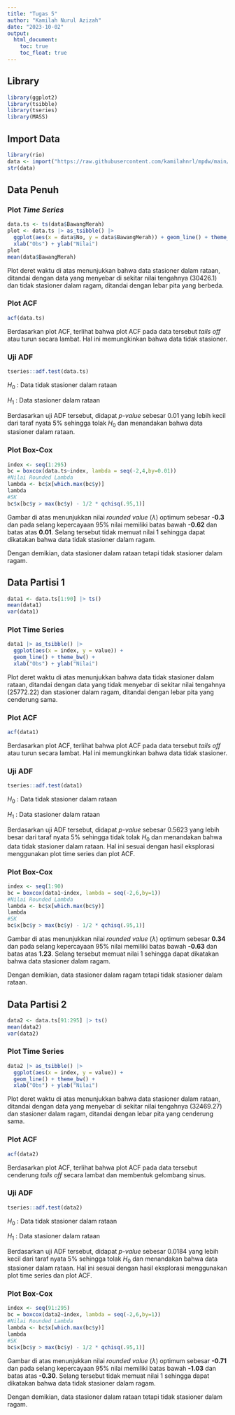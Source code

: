 ```yaml
---
title: "Tugas 5"
author: "Kamilah Nurul Azizah"
date: "2023-10-02"
output: 
  html_document:
    toc: true
    toc_float: true
---
```


## Library
```r
library(ggplot2)
library(tsibble)
library(tseries)
library(MASS)
```

## Import Data
```r
library(rio)
data <- import("https://raw.githubusercontent.com/kamilahnrl/mpdw/main/Data/data.xlsx")
str(data)
```

## Data Penuh
### Plot *Time Series*
```r
data.ts <- ts(data$BawangMerah)
plot <- data.ts |> as_tsibble() |> 
  ggplot(aes(x = data$No, y = data$BawangMerah)) + geom_line() + theme_bw() +
  xlab("Obs") + ylab("Nilai")
plot
mean(data$BawangMerah)
```
Plot deret waktu di atas menunjukkan bahwa data stasioner dalam rataan, ditandai dengan data yang menyebar di sekitar nilai tengahnya (30426.1) dan tidak stasioner dalam ragam, ditandai dengan lebar pita yang berbeda.

### Plot ACF
```r
acf(data.ts)
```

Berdasarkan plot ACF, terlihat bahwa plot ACF pada data tersebut *tails off* atau turun secara lambat. Hal ini memungkinkan bahwa data tidak stasioner.

### Uji ADF
```r
tseries::adf.test(data.ts)
```

$H_0$ : Data tidak stasioner dalam rataan

$H_1$ : Data stasioner dalam rataan

Berdasarkan uji ADF tersebut, didapat *p-value* sebesar 0.01 yang lebih kecil dari taraf nyata 5% sehingga tolak $H_0$ dan menandakan bahwa data stasioner dalam rataan. 

### Plot Box-Cox

```r
index <- seq(1:295)
bc = boxcox(data.ts~index, lambda = seq(-2,4,by=0.01))
#Nilai Rounded Lambda
lambda <- bc$x[which.max(bc$y)]
lambda
#SK
bc$x[bc$y > max(bc$y) - 1/2 * qchisq(.95,1)]
```

Gambar di atas menunjukkan nilai *rounded value* ($\lambda$) optimum sebesar **-0.3** dan pada selang kepercayaan 95% nilai memiliki batas bawah **-0.62** dan batas atas **0.01**. Selang tersebut tidak memuat nilai 1 sehingga dapat dikatakan bahwa data tidak stasioner dalam ragam.

Dengan demikian, data stasioner dalam rataan tetapi tidak stasioner dalam ragam.

## Data Partisi 1

```r
data1 <- data.ts[1:90] |> ts()
mean(data1)
var(data1)
```

### Plot Time Series

```r
data1 |> as_tsibble() |> 
  ggplot(aes(x = index, y = value)) +
  geom_line() + theme_bw() +
  xlab("Obs") + ylab("Nilai")
```

Plot deret waktu di atas menunjukkan bahwa data tidak stasioner dalam rataan, ditandai dengan data yang tidak menyebar di sekitar nilai tengahnya (25772.22) dan stasioner dalam ragam, ditandai dengan lebar pita yang cenderung sama.

### Plot ACF

```r
acf(data1)
```

Berdasarkan plot ACF, terlihat bahwa plot ACF pada data tersebut *tails off* atau turun secara lambat. Hal ini memungkinkan bahwa data tidak stasioner.

### Uji ADF

```r
tseries::adf.test(data1)
```

$H_0$ : Data tidak stasioner dalam rataan

$H_1$ : Data stasioner dalam rataan

Berdasarkan uji ADF tersebut, didapat *p-value* sebesar 0.5623 yang lebih besar dari taraf nyata 5% sehingga tidak tolak $H_0$ dan menandakan bahwa data tidak stasioner dalam rataan. Hal ini sesuai dengan hasil eksplorasi menggunakan plot time series dan plot ACF.

### Plot Box-Cox

```r
index <- seq(1:90)
bc = boxcox(data1~index, lambda = seq(-2,6,by=1))
#Nilai Rounded Lambda
lambda <- bc$x[which.max(bc$y)]
lambda
#SK
bc$x[bc$y > max(bc$y) - 1/2 * qchisq(.95,1)]
```

Gambar di atas menunjukkan nilai *rounded value* ($\lambda$) optimum sebesar **0.34** dan pada selang kepercayaan 95% nilai memiliki batas bawah **-0.63** dan batas atas **1.23**. Selang tersebut memuat nilai 1 sehingga dapat dikatakan bahwa data stasioner dalam ragam.

Dengan demikian, data stasioner dalam ragam tetapi tidak stasioner dalam rataan.

## Data Partisi 2

```r
data2 <- data.ts[91:295] |> ts()
mean(data2)
var(data2)
```

### Plot Time Series

```r
data2 |> as_tsibble() |> 
  ggplot(aes(x = index, y = value)) +
  geom_line() + theme_bw() +
  xlab("Obs") + ylab("Nilai")
```

Plot deret waktu di atas menunjukkan bahwa data stasioner dalam rataan, ditandai dengan data yang menyebar di sekitar nilai tengahnya (32469.27) dan stasioner dalam ragam, ditandai dengan lebar pita yang cenderung sama.

### Plot ACF

```r
acf(data2)
```

Berdasarkan plot ACF, terlihat bahwa plot ACF pada data tersebut cenderung *tails off* secara lambat dan membentuk gelombang sinus.

### Uji ADF

```r
tseries::adf.test(data2)
```

$H_0$ : Data tidak stasioner dalam rataan

$H_1$ : Data stasioner dalam rataan

Berdasarkan uji ADF tersebut, didapat *p-value* sebesar 0.0184 yang lebih kecil dari taraf nyata 5% sehingga tolak $H_0$ dan menandakan bahwa data stasioner dalam rataan. Hal ini sesuai dengan hasil eksplorasi menggunakan plot time series dan plot ACF.

### Plot Box-Cox

```r
index <- seq(91:295)
bc = boxcox(data2~index, lambda = seq(-2,6,by=1))
#Nilai Rounded Lambda
lambda <- bc$x[which.max(bc$y)]
lambda
#SK
bc$x[bc$y > max(bc$y) - 1/2 * qchisq(.95,1)]
```
Gambar di atas menunjukkan nilai *rounded value* ($\lambda$) optimum sebesar **-0.71** dan pada selang kepercayaan 95% nilai memiliki batas bawah **-1.03** dan batas atas **-0.30**. Selang tersebut tidak memuat nilai 1 sehingga dapat dikatakan bahwa data tidak stasioner dalam ragam.

Dengan demikian, data stasioner dalam rataan tetapi tidak stasioner dalam ragam.

